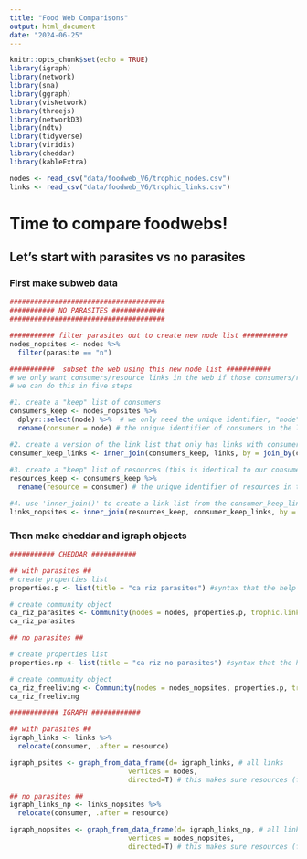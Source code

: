 ```yaml
---
title: "Food Web Comparisons"
output: html_document
date: "2024-06-25"
---
```


```r
knitr::opts_chunk$set(echo = TRUE)
library(igraph) 
library(network) 
library(sna)
library(ggraph)
library(visNetwork)
library(threejs)
library(networkD3)
library(ndtv) 
library(tidyverse)
library(viridis)
library(cheddar)
library(kableExtra)
```


```r

nodes <- read_csv("data/foodweb_V6/trophic_nodes.csv")
links <- read_csv("data/foodweb_V6/trophic_links.csv")

```
# Time to compare foodwebs!
## Let's start with parasites vs no parasites

### First make subweb data
```r
######################################
########### NO PARASITES #############
######################################

########### filter parasites out to create new node list ########### 
nodes_nopsites <- nodes %>% 
  filter(parasite == "n")

###########  subset the web using this new node list ########### 
# we only want consumers/resource links in the web if those consumers/resources are in our clean node list
# we can do this in five steps

#1. create a "keep" list of consumers
consumers_keep <- nodes_nopsites %>% 
  dplyr::select(node) %>%  # we only need the unique identifier, "node", for matching
  rename(consumer = node) # the unique identifier of consumers in the link list is "consumer", and these colnames must match

#2. create a version of the link list that only has links with consumers in our "keep" list, e.g. free living organisms only
consumer_keep_links <- inner_join(consumers_keep, links, by = join_by(consumer)) # inner join keeps only rows in 'links' that match 'consumers_keep'
  
#3. create a "keep" list of resources (this is identical to our consumer keep list, we just need to change the column name)
resources_keep <- consumers_keep %>% 
  rename(resource = consumer) # the unique identifier of resources in the link list is "resource", and these colnames must match

#4. use 'inner_join()' to create a link list from the consumer_keep_links list that ALSO only has resources from the keep list, e.g. free living organisms
links_nopsites <- inner_join(resources_keep, consumer_keep_links, by = join_by(resource))

```

### Then make cheddar and igraph objects
```r

########### CHEDDAR ###########

## with parasites ##
# create properties list
properties.p <- list(title = "ca riz parasites") #syntax that the help doc suggests

# create community object
ca_riz_parasites <- Community(nodes = nodes, properties.p, trophic.links = links)
ca_riz_parasites

## no parasites ##

# create properties list
properties.np <- list(title = "ca riz no parasites") #syntax that the help doc suggests

# create community object
ca_riz_freeliving <- Community(nodes = nodes_nopsites, properties.p, trophic.links = links_nopsites)
ca_riz_freeliving

############ IGRAPH ############

## with parasites ##
igraph_links <- links %>% 
  relocate(consumer, .after = resource) 

igraph_psites <- graph_from_data_frame(d= igraph_links, # all links
                             vertices = nodes,
                             directed=T) # this makes sure resources (from) "point" to consumers (to)

## no parasites ##
igraph_links_np <- links_nopsites %>% 
  relocate(consumer, .after = resource)

igraph_nopsites <- graph_from_data_frame(d= igraph_links_np, # all links
                             vertices = nodes_nopsites,
                             directed=T) # this makes sure resources (from) "point" to consumers (to)

```

